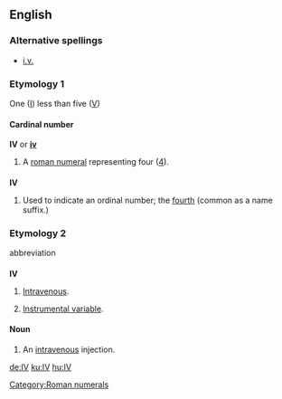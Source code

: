 ==English==

===Alternative spellings===
*[[i.v.]]

===Etymology 1===
One ([[I]]) less than five ([[V]])

====Cardinal number====
'''IV''' or '''[[iv]]'''

# A [[roman numeral]] representing four ([[four|4]]).

===={{abbreviation}}====
'''IV'''

# Used to indicate an ordinal number; the [[fourth]] (common as a name suffix.)

===Etymology 2===
abbreviation

===={{initialism}}====
'''IV'''

# {{medicine}} [[intravenous|Intravenous]].
# {{statistics}} [[instrumental variable|Instrumental variable]].

====Noun====
{{en-noun}}

# {{medicine}} An [[intravenous]] injection.

[[Category:Roman numerals]]

[[de:IV]]
[[ku:IV]]
[[hu:IV]]